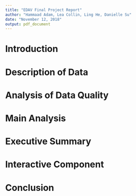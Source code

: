 ```yaml
---
title: "EDAV Final Project Report"
author: "Hammaad Adam, Lea Collin, Ling He, Danielle Su"
date: "November 12, 2018"
output: pdf_document
---
```


# Introduction

# Description of Data

# Analysis of Data Quality

# Main Analysis

# Executive Summary

# Interactive Component

# Conclusion